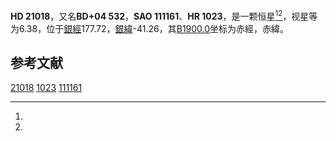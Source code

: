 {{Starbox begin
| name = HD 21018
}}
{{Starbox observe
| epoch = [[J2000.0|J2000.0]]
| constell = {{星座名待查}}<ref name=SIMBAD>{{cite web
 | url=http://simbad.u-strasbg.fr/simbad/sim-id?Ident=HR+1023
 | title=Pulsating variable Star
 | publisher=Centre de Données astronomiques de Strasbourg
 | work=SIMBAD
 | accessdate=2012-07-13
 | archive-date=2016-03-17
 | archive-url=https://web.archive.org/web/20160317140240/http://simbad.u-strasbg.fr/simbad/sim-id?Ident=HR+1023
 | dead-url=no
 }}</ref><ref name=DATA>{{cite web
 | url=http://vizier.u-strasbg.fr/viz-bin/VizieR-5?-out.add=.&-source=5050&-corr=PK=HR&-out.max=9999&HR=1023
 | title=VizieR Detailed Page
 | accessdate=2012-07-13
 | archive-date=2019-02-16
 | archive-url=https://web.archive.org/web/20190216101402/http://vizier.u-strasbg.fr/viz-bin/VizieR-5?-out.add=.&-source=5050&-corr=PK=HR&-out.max=9999&HR=1023
 | dead-url=no
 }}</ref>
| 星官 = 
| ra = {{RA|3|23|39.1}}<ref name=SIMBAD /><ref name=DATA />
| dec = {{DEC|+4|52|55}}<ref name=SIMBAD /><ref name=DATA />
| appmag_v = 6.38<ref name=SIMBAD /><ref name=DATA />
}}
{{Starbox character
| class = G5III<ref name=SIMBAD /><ref name=DATA />
| b-v = 0.86<ref name=SIMBAD /><ref name=DATA />
| u-b = 0.51<ref name=SIMBAD /><ref name=DATA />
| r-i = <ref name=SIMBAD /><ref name=DATA />
| variable = 
}}
{{Starbox astrometry
| radial_v = 0.51
| prop_mo_ra = 3
| parallax = 
| p_error = 
}}
{{Starbox catalog
| names =BD+04 532，[[SAO星表|SAO]] 111161，[[HD星表|HD]] 21018，[[HR星表|HR]] 1023}}
{{Starbox reference |Simbad=HR+1023}}
{{Starbox end}}

'''HD 21018'''，又名'''BD+04 532'''，'''SAO 111161'''、'''HR 1023'''，是一颗恒星<ref name=SIMBAD /><ref name=DATA />，视星等为6.38，位于[[銀道座標系|銀經]]177.72，[[銀道座標系|銀緯]]-41.26，其[[B1900.0|B1900.0]]坐标为赤經{{RA|3|18|23.2}}，赤緯{{DEC|+4|-41.26|34}}。

== 参考文献 ==
{{reflist}}

{{star-stub}}

[[Category:HD和HDE天體|21018]]
[[Category:HR天體|1023]]
[[Category:SAO天體|111161]]